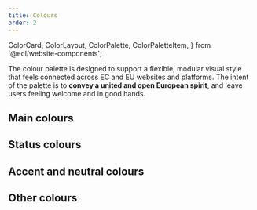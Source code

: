 ```yaml
---
title: Colours
order: 2
---
```


  ColorCard,
  ColorLayout,
  ColorPalette,
  ColorPaletteItem,
} from '@ecl/website-components';

The colour palette is designed to support a flexible, modular visual style that feels connected across EC and EU websites and platforms. The intent of the palette is to **convey a united and open European spirit**, and leave users feeling welcome and in good hands.

## Main colours

<ColorLayout>
  <ColorPalette>
    <ColorPaletteItem value="#051036" name="Primary-180" />
    <ColorPaletteItem value="#0a1f6c" name="Primary-160" />
    <ColorPaletteItem value="#0f2fa2" name="Primary-140" />
    <ColorPaletteItem value="#143fd9" name="Primary-120" />
    <ColorPaletteItem
      value="#3860ed"
      name="Primary-100 (Primary)"
      id="primary-100"
      main
    />
    <ColorPaletteItem value="#5577f0" name="Primary-80" ui="dark" />
    <ColorPaletteItem value="#89a1f4" name="Primary-60" ui="dark" />
    <ColorPaletteItem value="#b1c0f8" name="Primary-40" ui="dark" />
    <ColorPaletteItem value="#d8e0fb" name="Primary-20" ui="dark" />
  </ColorPalette>
  <ColorPalette>
    <ColorPaletteItem value="#8f5600" name="Secondary-180" />
    <ColorPaletteItem value="#e08700" name="Secondary-160" ui="dark" />
    <ColorPaletteItem value="#ff9d0a" name="Secondary-140" ui="dark" />
    <ColorPaletteItem value="#ffad33" name="Secondary-120" ui="dark" />
    <ColorPaletteItem
      value="#ffbe5c"
      name="Secondary-100 (Secondary)"
      id="secondary-100"
      ui="dark"
      main
    />
    <ColorPaletteItem value="#ffcb7c" name="Secondary-80" ui="dark" />
    <ColorPaletteItem value="#ffd89d" name="Secondary-60" ui="dark" />
    <ColorPaletteItem value="#ffe5be" name="Secondary-40" ui="dark" />
    <ColorPaletteItem value="#fff2de" name="Secondary-20" ui="dark" />
  </ColorPalette>
  <ColorPalette>
    <ColorPaletteItem
      value="#26324b"
      name="Dark-100 (Dark)"
      id="dark-100"
      main
    />
    <ColorPaletteItem value="#546fa6" name="Dark-80" />
    <ColorPaletteItem value="#99aacc" name="Dark-60" ui="dark" />
  </ColorPalette>
</ColorLayout>

## Status colours

<ColorLayout>
  <ColorPalette>
    <ColorPaletteItem value="#3860ed" name="Info" />
    <ColorPaletteItem value="#24a148" name="Success" ui="dark" />
    <ColorPaletteItem value="#f39811" name="Warning" ui="dark" />
    <ColorPaletteItem value="#da1e28" name="Error" />
  </ColorPalette>
</ColorLayout>

## Accent and neutral colours

<ColorLayout>
  <ColorPalette>
    <ColorPaletteItem value="#887de8" name="Accent-160" ui="dark" />
    <ColorPaletteItem value="#978cf2" name="Accent-140" ui="dark" />
    <ColorPaletteItem value="#a89efa" name="Accent-120" ui="dark" />
    <ColorPaletteItem
      value="#bbb3ff"
      name="Accent-100 (Accent)"
      id="accent-100"
      ui="dark"
      main
    />
    <ColorPaletteItem value="#bfb2ff" name="Accent-80" ui="dark" />
    <ColorPaletteItem value="#d1ccff" name="Accent-60" ui="dark" />
    <ColorPaletteItem value="#fafaff" name="Accent-40" ui="dark" />
  </ColorPalette>
  <ColorPalette>
    <ColorPaletteItem value="#6c85d1" name="Neutral-180" ui="dark" />
    <ColorPaletteItem value="#7f95d7" name="Neutral-160" ui="dark" />
    <ColorPaletteItem value="#92a5dd" name="Neutral-140" ui="dark" />
    <ColorPaletteItem value="#a6b5e3" name="Neutral-120" ui="dark" />
    <ColorPaletteItem
      value="#b9c5e9"
      name="Neutral-100 (Neutral)"
      id="neutral-100"
      ui="dark"
      main
    />
    <ColorPaletteItem value="#cdd5ef" name="Neutral-80" ui="dark" />
    <ColorPaletteItem value="#e0e5f5" name="Neutral-60" ui="dark" />
    <ColorPaletteItem value="#f3f5fb" name="Neutral-40" ui="dark" />
    <ColorPaletteItem value="#f8f9fd" name="Neutral-20" ui="dark" />
  </ColorPalette>
</ColorLayout>

## Other colours

<ColorLayout>
  <ColorPalette>
    <ColorPaletteItem value="#fcfcfc" name="Background" ui="dark" />
    <ColorPaletteItem value="#004494" name="Branding" />
    <ColorPaletteItem value="#ffffff" name="White" ui="dark" />
  </ColorPalette>
</ColorLayout>
